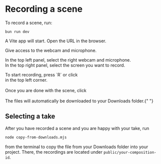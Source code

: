 
# Recording a scene

To record a scene, run:

```tsx
bun run dev
```

A Vite app will start. Open the URL in the browser.

Give access to the webcam and microphone.

In the top left panel, select the right webcam and microphone.  
In the top right panel, select the screen you want to record.

<div
  style={{
    display: "flex",
    flexDirection: "row",
    alignItems: "center",
    flexWrap: "wrap",
  }}
>
  <div>To start recording, press `R` or click </div>
  <RecordingButton type="start" />
  <div>in the top left corner.</div>
</div>
<br />
<div
  style={{
    display: "flex",
    flexDirection: "row",
    alignItems: "center",
    flexWrap: "wrap",
  }}
>
  <div>Once you are done with the scene, click</div>
  <RecordingButton type="stop" />
  <br />
  <div>
    The files will automatically be downloaded to your Downloads folder.{" "}
  </div>
</div>

## Selecting a take

After you have recorded a scene and you are happy with your take, run

```bash
node copy-from-downloads.mjs
```

from the terminal to copy the file from your Downloads folder into your project.
There, the recordings are located under `public/your-composition-id`.
